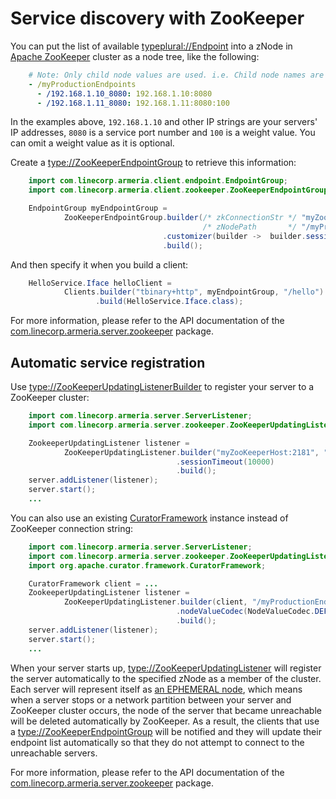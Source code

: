 # Service discovery with ZooKeeper

You can put the list of available <typeplural://Endpoint> into a zNode in
[Apache ZooKeeper](https://zookeeper.apache.org/) cluster as a node tree, like the following:

```yaml
    # Note: Only child node values are used. i.e. Child node names are ignored.
    - /myProductionEndpoints
      - /192.168.1.10_8080: 192.168.1.10:8080
      - /192.168.1.11_8080: 192.168.1.11:8080:100
```

In the examples above, `192.168.1.10` and other IP strings are your servers' IP addresses, `8080` is a
service port number and `100` is a weight value. You can omit a weight value as it is optional.

Create a <type://ZooKeeperEndpointGroup> to retrieve this information:

```java
    import com.linecorp.armeria.client.endpoint.EndpointGroup;
    import com.linecorp.armeria.client.zookeeper.ZooKeeperEndpointGroup;

    EndpointGroup myEndpointGroup =
            ZooKeeperEndpointGroup.builder(/* zkConnectionStr */ "myZooKeeperHost:2181",
                                           /* zNodePath       */ "/myProductionEndpoints")
                                  .customizer(builder ->  builder.sessionTimeoutMs(10000))
                                  .build();
```

And then specify it when you build a client:

```java
    HelloService.Iface helloClient =
            Clients.builder("tbinary+http", myEndpointGroup, "/hello")
                   .build(HelloService.Iface.class);
```

For more information, please refer to the API documentation of the
[com.linecorp.armeria.server.zookeeper](https://javadoc.io/doc/com.linecorp.armeria/armeria-javadoc/latest/com/linecorp/armeria/common/zookeeper/package-summary.html) package.

## Automatic service registration

Use <type://ZooKeeperUpdatingListenerBuilder> to register your server to a ZooKeeper cluster:

```java
    import com.linecorp.armeria.server.ServerListener;
    import com.linecorp.armeria.server.zookeeper.ZooKeeperUpdatingListenerBuilder;

    ZookeeperUpdatingListener listener =
            ZooKeeperUpdatingListener.builder("myZooKeeperHost:2181", "/myProductionEndpoints")
                                     .sessionTimeout(10000)
                                     .build();
    server.addListener(listener);
    server.start();
    ...
```

You can also use an existing
[CuratorFramework](https://curator.apache.org/apidocs/org/apache/curator/framework/CuratorFramework.html)
instance instead of ZooKeeper connection string:

```java
    import com.linecorp.armeria.server.ServerListener;
    import com.linecorp.armeria.server.zookeeper.ZooKeeperUpdatingListenerBuilder;
    import org.apache.curator.framework.CuratorFramework;

    CuratorFramework client = ...
    ZookeeperUpdatingListener listener =
            ZooKeeperUpdatingListener.builder(client, "/myProductionEndpoints")
                                     .nodeValueCodec(NodeValueCodec.DEFAULT)
                                     .build();
    server.addListener(listener);
    server.start();
    ...
```

When your server starts up, <type://ZooKeeperUpdatingListener> will register the server automatically to the
specified zNode as a member of the cluster. Each server will represent itself as
[an EPHEMERAL node](https://zookeeper.apache.org/doc/r3.4.10/zookeeperOver.html#Nodes+and+ephemeral+nodes), which
means when a server stops or a network partition between your server and ZooKeeper cluster occurs, the node of
the server that became unreachable will be deleted automatically by ZooKeeper. As a result, the clients that
use a <type://ZooKeeperEndpointGroup> will be notified and they will update their endpoint list automatically
so that they do not attempt to connect to the unreachable servers.

For more information, please refer to the API documentation of the
[com.linecorp.armeria.server.zookeeper](https://javadoc.io/doc/com.linecorp.armeria/armeria-javadoc/latest/com/linecorp/armeria/common/zookeeper/package-summary.html) package.
